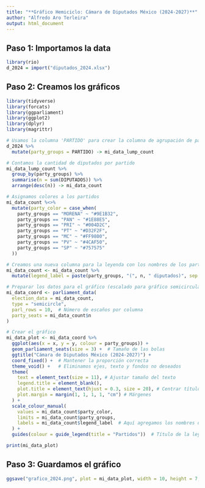 ---
title: "**Gráfico Hemiciclo: Cámara de Diputados México (2024-2027)**"
author: "Alfredo Aro Terleira"
output: html_document
---

## Paso 1: Importamos la data

```{r}
library(rio)
d_2024 = import("diputados_2024.xlsx")
```

## Paso 2: Creamos los gráficos

```{r}
library(tidyverse)
library(forcats)
library(ggparliament)
library(ggplot2)
library(dplyr)
library(magrittr)
```

```{r}
# Usamos la columna 'PARTIDO' para crear la columna de agrupación de partidos
d_2024 %>%
  mutate(party_groups = PARTIDO) -> mi_data_lump_count  

# Contamos la cantidad de diputados por partido
mi_data_lump_count %>%
  group_by(party_groups) %>%
  summarise(n = sum(DIPUTADOS)) %>%  
  arrange(desc(n)) -> mi_data_count

# Asignamos colores a los partidos
mi_data_count %<>%
  mutate(party_color = case_when(
    party_groups == "MORENA" ~ "#9E1B32",
    party_groups == "PAN" ~ "#1E88E5",
    party_groups == "PRI" ~ "#004D2C",
    party_groups == "PT" ~ "#D32F2F",
    party_groups == "MC" ~ "#FF9800",
    party_groups == "PV" ~ "#4CAF50",
    party_groups == "SP" ~ "#757575"
  ))

# Creamos una nueva columna para la leyenda con los nombres de los partidos y los diputados entre paréntesis
mi_data_count <- mi_data_count %>%
  mutate(legend_label = paste(party_groups, "(", n, " diputados)", sep = ""))

# Preparar los datos para el gráfico (escalado para gráfico semicircular)
mi_data_coord <- parliament_data(
  election_data = mi_data_count,
  type = "semicircle",
  parl_rows = 10,  # Número de escaños por columna
  party_seats = mi_data_count$n
)

# Crear el gráfico
mi_data_plot <- mi_data_coord %>%
  ggplot(aes(x = x, y = y, colour = party_groups)) +
  geom_parliament_seats(size = 3) +  # Tamaño de las bolas
  ggtitle("Cámara de Diputados México (2024-2027)") +
  coord_fixed() +  # Mantener la proporción correcta
  theme_void() +   # Eliminamos ejes, texto y fondos no deseados
  theme(
    text = element_text(size = 11), # Ajustar tamaño del texto
    legend.title = element_blank(),
    plot.title = element_text(hjust = 0.3, size = 20), # Centrar título
    plot.margin = margin(1, 1, 1, 1, "cm") # Márgenes
  ) +
  scale_colour_manual(
    values = mi_data_count$party_color,
    limits = mi_data_count$party_groups,
    labels = mi_data_count$legend_label  # Aquí agregamos los nombres de los partidos con la cantidad de diputados
  ) +
  guides(colour = guide_legend(title = "Partidos"))  # Título de la leyenda

print(mi_data_plot)
```

## Paso 3: Guardamos el gráfico

```{r}
ggsave("grafico_2024.png", plot = mi_data_plot, width = 10, height = 7, dpi = 300)
```

